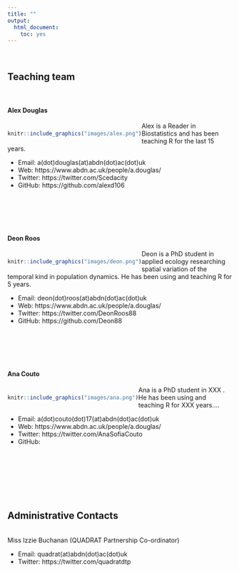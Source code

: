 ```yaml
---
title: ""
output: 
  html_document:
    toc: yes
---
```

<br>

## Teaching team

<br>

#### Alex Douglas
<div style= "float:left;position: relative; top: 5px;">
```r
knitr::include_graphics("images/alex.png")
```
</div>

Alex is a Reader in Biostatistics and has been teaching R for the last 15 years. 

- Email: a(dot)douglas(at)abdn(dot)ac(dot)uk
- Web: https://www.abdn.ac.uk/people/a.douglas/
- Twitter: https://twitter.com/Scedacity
- GitHub: https://github.com/alexd106

<br><br><br><br>

#### Deon Roos  
<div style= "float:left;position: relative; top: 5px;">
```r
knitr::include_graphics("images/deon.png")
```
</div>

Deon is a PhD student in applied ecology researching spatial variation of the temporal kind in population dynamics. He has been using and teaching R for 5 years. 

- Email: deon(dot)roos(at)abdn(dot)ac(dot)uk
- Web: https://www.abdn.ac.uk/people/a.douglas/
- Twitter: https://twitter.com/DeonRoos88
- GitHub: https://github.com/Deon88

<br><br><br><br>

#### Ana Couto
<div style= "float:left;position: relative; top: 5px;">
```r
knitr::include_graphics("images/ana.png")
```
</div>


Ana is a PhD student in XXX . He has been using and teaching R for XXX years....  

- Email: a(dot)couto(dot)17(at)abdn(dot)ac(dot)uk
- Web: https://www.abdn.ac.uk/people/a.douglas/
- Twitter: https://twitter.com/AnaSofiaCouto
- GitHub: 

<br><br><br><br><br><br>

## Administrative Contacts  
<br>
Miss Izzie Buchanan (QUADRAT Partnership Co-ordinator)

- Email: quadrat(at)abdn(dot)ac(dot)uk
- Twitter: https://twitter.com/quadratdtp
